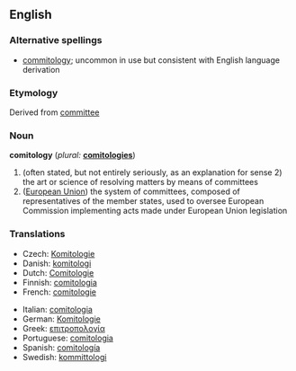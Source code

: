 ==English==

===Alternative spellings===
*[[commitology]]; uncommon in use but consistent with English language derivation

===Etymology===
Derived from [[committee]]

===Noun===
'''comitology'''  (''plural:'' '''[[comitologies]]''')
# (often stated, but not entirely seriously, as an explanation for sense 2) the art or science of resolving matters by means of committees
# ([[European Union]]) the system of committees, composed of representatives of the member states, used to oversee European Commission implementing acts made under European Union legislation

=== Translations ===
{{top}}
*Czech: [[Komitologie]]
*Danish: [[komitologi]]
*Dutch: [[Comitologie]]
*Finnish: [[comitologia]]
*French: [[comitologie]] {{f}}
{{mid}}
*Italian: [[comitologia]] {{f}}
*German: [[Komitologie]]
*Greek: [[επιτροπολογία]]
*Portuguese: [[comitologia]]
*Spanish: [[comitología]]
*Swedish: [[kommittologi]]
{{bottom}}